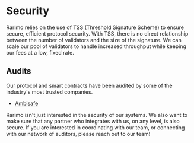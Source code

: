 ---
---

# Security

Rarimo relies on the use of TSS (Threshold Signature Scheme) to ensure secure, efficient protocol security.
With TSS, there is no direct relationship between the number of validators and the size of the signature.
We can scale our pool of validators to handle increased throughput while keeping our fees at a low, fixed rate.

## Audits

Our protocol and smart contracts have been audited by some of the industry's most trusted companies.

- [Ambisafe](https://ambisafe.com/)

Rarimo isn't just interested in the security of our systems.
We also want to make sure that any partner who integrates with us, on any level, is also secure.
If you are interested in coordinating with our team, or connecting with our network of auditors, please reach out to our team!
